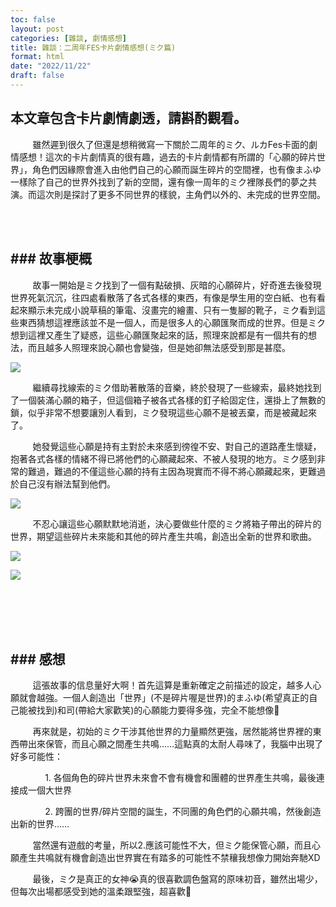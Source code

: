 ```yaml
---
toc: false
layout: post
categories: [雜談, 劇情感想]  
title: 雜談：二周年FES卡片劇情感想(ミク篇)
format: html
date: "2022/11/22"
draft: false
---
```


::: {.callout-warning appearance="simple"}

## 本文章包含卡片劇情劇透，請斟酌觀看。

:::

&nbsp;&nbsp;&nbsp;&nbsp;&nbsp;&nbsp;&nbsp;&nbsp; 雖然遲到很久了但還是想稍微寫一下關於二周年的ミク、ルカFes卡面的劇情感想！這次的卡片劇情真的很有趣，過去的卡片劇情都有所謂的「心願的碎片世界」，角色們因緣際會進入由他們自己的心願而誕生碎片的空間裡，也有像まふゆ一樣除了自己的世界外找到了新的空間，還有像一周年的ミク裡隊長們的夢之共演。而這次則是探討了更多不同世界的樣貌，主角們以外的、未完成的世界空間。

<br><br>

### 故事梗概
---

&nbsp;&nbsp;&nbsp;&nbsp;&nbsp;&nbsp;&nbsp;&nbsp; 故事一開始是ミク找到了一個有點破損、灰暗的心願碎片，好奇進去後發現世界死氣沉沉，往四處看散落了各式各樣的東西，有像是學生用的空白紙、也有看起來顯示未完成小說草稿的筆電、沒畫完的繪畫、只有一隻腳的靴子，ミク看到這些東西猜想這裡應該並不是一個人，而是很多人的心願匯聚而成的世界。但是ミク想到這裡又產生了疑惑，這些心願匯聚起來的話，照理來說都是有一個共有的想法，而且越多人照理來說心願也會變強，但是她卻無法感受到那是甚麼。


<img src="https://lh3.googleusercontent.com/DZbwZjTDlwVQjC6VFHkhEcu16iLPIwpUZuCnWxWnbraom0CCnf8p4cTq3fCXJGuDeVWx-waY942c59ictEkCTQSfISMOdQXDX_Fs8RiZFlaqoCLrohjCDAIKuFofRZPqPZ6g-M-7TyPYjj2JMCFdMD7Ys9RsIfafrpaLNEP9Ev6Tnpi-TkRMx_GdkDSRYLBbbCMsm48qqNFRK_t3HDGfFtKEszUXpct7d0AQ07ieTD5BSGIdh5rgWksd16JGlG2Xrsd9l3qK3HIutzKnBiaRvFRQR4tJrGVg_E3ztBwOOmtjsrnXeI_HOiCS3_q1c5hr17pRapoJ3iHSRTXtySkqhHKiPyVhbEewFtY8IEBOyhrobZlmquT3_IcRbya9f_OiguU6Qz68V-TcAv_m0ydbsZq3Lw8p8X6AMwxwzEiz4862j8UDn-IOK4rZ0A8YoOqV6z-hlphUAYamdLk4q2bfqyGcpzp8fHl5iHDiE6hAR_ipKClsv8iFmwJwEMM_DZ-hITmUhu9xw69sac6sOg7ybe_hp7bVCGHzqRGNHK5wnBArUaSS39M6t20a1jymcmtw_G8-VlS0OjI3PPQoLLLvKSkfQYqzug_4eYH2jKVYZ-45My3FBAeceTQYuYv1yD4gu5ou3zGDVnmk-Bn3pYGrijprEKdp_kV18LSoGiUF_HOACHXRurWbFV9DRxeQNR_oNwJClCA1b-Uq6YkMtGQ3kcp1JUIazNLgZ7Rzy1gnCdYlOPRAmR4p78E9fktK9Wn81IiXHpCXrebrBqG3BOyYoeEwouINT1x-l79nodlHkJuE9hKuj0bPKQ7QcpaX8ywiLwXVa9sP4KhwjEuGHtMhckBZOtdSYLQaWxbf-DXG3d_tiimM9KhDXUlGx0h8N_qUasfNFCyKZdrIzgyx-0WB0tWsmbzDEmp8Dcb804r8mZZ2HpKjAt9F020obeUy7sqw-P1ZOCFRBsNLvSG_dHFE1kMYIAaoT4HlclX8t9RIL6GgcQ9GlSY=w1772-h862-no?authuser=0">


&nbsp;&nbsp;&nbsp;&nbsp;&nbsp;&nbsp;&nbsp;&nbsp; 繼續尋找線索的ミク借助著散落的音樂，終於發現了一些線索，最終她找到了一個裝滿心願的箱子，但這個箱子被各式各樣的釘子給固定住，還掛上了無數的鎖，似乎非常不想要讓別人看到，ミク發現這些心願不是被丟棄，而是被藏起來了。

&nbsp;&nbsp;&nbsp;&nbsp;&nbsp;&nbsp;&nbsp;&nbsp; 她發覺這些心願是持有主對於未來感到徬徨不安、對自己的道路產生懷疑，抱著各式各樣的情緒不得已將他們的心願藏起來、不被人發現的地方。ミク感到非常的難過，難過的不僅這些心願的持有主因為現實而不得不將心願藏起來，更難過於自己沒有辦法幫到他們。

<img src="https://lh3.googleusercontent.com/ZLMdYjZ6YD1tLhBbKna-h5hm6rSgpFDjy3SlhkfYHvUvut6nB3nPnpm22sBpdl0kyzNDF61HE11ilEC3lgVwT0XbCyOZlERiJ2-CUbBgf4ZjHpj6KHDRgEl5U7Njy0Crzkmi0kw4EaAFbZZxnAk93428tepLACdkUSa3bjoJ5IK7NEYZu_Rbfr-6ZwzE_wlx5JJQmgEr3EdnC3nGje9wkwGl4J226K3LPFz6MQ89SfEkQEHDMo_dRRfIVXGRTl_XWn_8oD9Ho_Frs93Uym3nnJFuQI8Dd2AukNZ1mod6PELc4_U1I3lFZBHdieSg8-m9w75bZErn2008PmBM2otdHgR5wucQd-aL8eZoocc0AI3VGTSyytOUe35SpznoCwXxr4HXB4IafRVcjv1sz-zmXcpfgCMi73XAxeYfZI86yyd4WdzC9rXHT8fQ2TSOoNNtPVQA9LNEL0NCgn_nfiI6QAbJ4RGUQ2goXSffFMJiMBRoAt9jtP4AX_lBRI6gHTWXt9-WgcErm9RDULAe7aMz3qfoNzenVBSU_P9Ldm0XsmAVL_Q6oIccGD7BWymi1-WqU8Hs9VIsrTCuw8i04SomTSKpBwWDj-xC93VpRSEB-qQb-Fq6hnk6gIkb4tVyruJtPbXtJx54bDUZHvPIWCa7aufNdlqqUIW6BS1F0nEVvm87GN2bth037Ws43CMBqHxeZkV6g3QpLDcYyQYXws6QiIal_2a_MwVu45aNUEASamCdoWkNg2eF8_X5xe4MIt-Xr1Y5RTIdr0_JhSpiZsc_cUErvZpGiPzX3enoNxRhMfb2YwzPauAJsc7d8s1xS7WgODWNOwKkXbB82TiTEfvz1HfzEwSOU067K2JQ-U6KDc5fbb7QzxhS21H3BYPB5wW364uLJ5aDsNhKOfgSx-n--yGgeVlyKtBXTGNujS4p9p_Kfy4GZLhd69NNUPiwUZcKovq4rDIhlfzf0NW6e_w6zjm9eSLBJZ7jLMsFaxDGmcuixdioMYw=w1772-h862-no?authuser=0">


&nbsp;&nbsp;&nbsp;&nbsp;&nbsp;&nbsp;&nbsp;&nbsp; 不忍心讓這些心願默默地消逝，決心要做些什麼的ミク將箱子帶出的碎片的世界，期望這些碎片未來能和其他的碎片產生共鳴，創造出全新的世界和歌曲。

<img src="https://lh3.googleusercontent.com/NMjd6SKH1y8Xs-dCjuKKrdwO_Gf5IA3Q44LIVo55Z9Vqh64jHutMEUP1-R2GWf2vLlNsWDcKz-szj9o7gyIZQhIw3fzN0Zirs3Y80IqPW6DJqd0eeBdLGU2vv7x_GezWJRZolJvIjr5FLqVYxs_vVDM7--86S-gzSD7RjApPzim4tk8Ur3njL3F7guwYv1uWBNzjC-pIMaczRrBwZ3sBHrpqCZS3KHXxEQFMfD8WKEpxQcEI91a7fV0e78KXk3N0H7cCvhuZX8eTdkSFcSRBrpHhL7tYBRnW8__oRJycLiitwiKehrruIKoA43swcAE4GutUi-i1K1nyfzJsU5yJZni8za9q-jx6aj7tQtV6F9xz17CYAftvyOv6ehmHNu53HPXEbU4Hgn6bT2o6FmvBwJNaUQD3vQETLiuquj3pAsFBR6d2pEoW7KO1rsynEeZYzpcZpUwBw8SDg4QvRexvav0-aUDdXtTxthUajDotfvOKuX0AglzmGDNU9E9gLd5eu0zjg2Wx3Ksk8E2tKsR8qYwRORcDX01l9gSIuCFDptFMQ03-1HbTWRvzdUt4vRnxKDfc-oaCGQzYVVwzfqbTK4nVOL_g8CzTb5L1B7gg0RYZtp7abVwPA9U_5jDKxNSyG4U3fPHuMrUwoJiKxyy4lIVwTpRKVmWZZnvqTBybyWl2uVfgzx5MfKCtCJ9I4SVbAL6H0kq9I19r3anoOgkrTltpNZbt3A0vVqvVd-8MFdbJyCmDVlhD93_9_mkHSTWPtx2vBWhbhOE0xjQBiSV0ezKzPm5FdVEMRShPt_WGyy3H-eIl2SkMjtE_VIe5_0_8XnBhp2QEDulewqaWT18YYMfRpWoYug1fQCXBAQRbtD2dOzszVYjEQFHHhDur6pZjI_J1pcaOGrcxAr74B1a1V9PtWMNt6gbZdnMJoRz03NBGZNctgQ3hBDjORrfNIkCk2zapJOWDRq95Gz-JQfssPIOUt3Bsm7FqvrmfqJh6rn1mYIAI01M=w1772-h862-no?authuser=0">

<img src="https://lh3.googleusercontent.com/9z4txt8h-8jtCB0P2vvvykh4J9stuf2TKuX-S6QSNptKkyvqBalfovhlArcmW_ycNjZ0vKr32KK_ELBd-BmUG8FM_GQr0EUGiIfzxXBgiV2VUdyoSepyoUnc0tyJbbsQIHMPu6aNGHjT3FXN5Kp9TQbq5QaNyn-ty3CNFWRrtalLLma2nmudQRMBGz9Vzc6K8-mDogAGYD8qL-FV0izDvqdCCg1Ge4qtHnhUYn4yBXFExftejuJbxgEfaXjtyh9OrWhOpZfjJlMhQpe9X4TMWgJMZ3syh-BpUNTkiGdGmOulxns2g7EuaYywp-1IknTNh2R0vX7z5goY_BemVptH0xVNk517y6SPDznPdCNGe0TD5v1uqX3guLDLvuVwVTWgOdOt0cdHsj08sSFFGspqy7GB4U2tne0diiortt3p_QyJxuVcUETqprrxXL4bcRmQJBgz0EIsZGTJ6SswfGjHit7ofiCC8Fen3PS3dK5Y3-lFD_fZfWJ2cjeHQ_REYECl8sdcYrM0KVKI-wtnnbRH9YPVG7runGCNofHYs_Lk098vSp-7btPg90hjT0KA5xzwr5u1cN5dNL1J9hDPDD_LLOwML-YBQo6MYX42JfNUNSec9FWzsoT1uQDNx0szm9ZYC0CUW8fRaFcxUlhzdQil_ihgP8a5s7aPJGfJ0-s0v2-YZRPgVM1q5hIW0vFBGUnKlSQMvteCqhkBbCG1yZXfpPJXfCUrVpvDSruoIcWM1awCK1NrAcjMpHt8HdYG2Qlt2fmTlN95dZMjUAhIhkWKkp7xgTQdS3CTrEyjPjvU2OquEf4Aun-JK6fAycdjikvIDs4e1FVUzvrhuDJcfvHBl-McM8rOM0BZHtuHw9tJjbgWwdrKR8kWS0VHew-uAgxXQy-0q20VXyBibdRawyXC42JrhTM7CK0WxSP2iH0AaquZZY3AtSTueyzlzgNI8SG3TrHLbMc5muZWpJtIFKf6LESZ3bMpId4lNJRE_QNp-RzFLBisYco=w1772-h862-no?authuser=0">

<br><br><br><br>

### 感想
---

&nbsp;&nbsp;&nbsp;&nbsp;&nbsp;&nbsp;&nbsp;&nbsp; 這張故事的信息量好大啊！首先這算是重新確定之前描述的設定，越多人心願就會越強。一個人創造出「世界」(不是碎片喔是世界)的まふゆ(希望真正的自己能被找到)和司(帶給大家歡笑)的心願能力要得多強，完全不能想像🤯

&nbsp;&nbsp;&nbsp;&nbsp;&nbsp;&nbsp;&nbsp;&nbsp; 再來就是，初始的ミク干涉其他世界的力量顯然更強，居然能將世界裡的東西帶出來保管，而且心願之間產生共鳴……這點真的太耐人尋味了，我腦中出現了好多可能性：

&nbsp;&nbsp;&nbsp;&nbsp;&nbsp;&nbsp;&nbsp;&nbsp;&nbsp;&nbsp;&nbsp;&nbsp;&nbsp;&nbsp;1. 各個角色的碎片世界未來會不會有機會和團體的世界產生共鳴，最後連接成一個大世界

&nbsp;&nbsp;&nbsp;&nbsp;&nbsp;&nbsp;&nbsp;&nbsp;&nbsp;&nbsp;&nbsp;&nbsp;&nbsp;&nbsp;2. 跨團的世界/碎片空間的誕生，不同團的角色們的心願共鳴，然後創造出新的世界......

&nbsp;&nbsp;&nbsp;&nbsp;&nbsp;&nbsp;&nbsp;&nbsp; 當然還有遊戲的考量，所以2.應該可能性不大，但ミク能保管心願，而且心願產生共鳴就有機會創造出世界實在有踏多的可能性不禁穰我想像力開始奔馳XD

&nbsp;&nbsp;&nbsp;&nbsp;&nbsp;&nbsp;&nbsp;&nbsp; 最後，ミク是真正的女神😭真的很喜歡調色盤寫的原味初音，雖然出場少，但每次出場都感受到她的溫柔跟堅強，超喜歡🫶